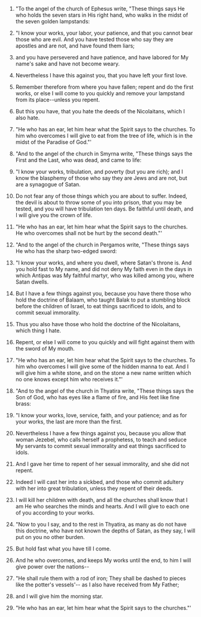
1. "To the angel of the church of Ephesus write, "These things says He who holds the seven stars in His right hand, who walks in the midst of the seven golden lampstands:

2. "I know your works, your labor, your patience, and that you cannot bear those who are evil. And you have tested those who say they are apostles and are not, and have found them liars;

3. and you have persevered and have patience, and have labored for My name's sake and have not become weary.

4. Nevertheless I have this against you, that you have left your first love.

5. Remember therefore from where you have fallen; repent and do the first works, or else I will come to you quickly and remove your lampstand from its place--unless you repent.

6. But this you have, that you hate the deeds of the Nicolaitans, which I also hate.

7. "He who has an ear, let him hear what the Spirit says to the churches. To him who overcomes I will give to eat from the tree of life, which is in the midst of the Paradise of God."'

8. "And to the angel of the church in Smyrna write, "These things says the First and the Last, who was dead, and came to life:

9. "I know your works, tribulation, and poverty (but you are rich); and I know the blasphemy of those who say they are Jews and are not, but are a synagogue of Satan.

10. Do not fear any of those things which you are about to suffer. Indeed, the devil is about to throw some of you into prison, that you may be tested, and you will have tribulation ten days. Be faithful until death, and I will give you the crown of life.

11. "He who has an ear, let him hear what the Spirit says to the churches. He who overcomes shall not be hurt by the second death."'

12. "And to the angel of the church in Pergamos write, "These things says He who has the sharp two-edged sword:

13. "I know your works, and where you dwell, where Satan's throne is. And you hold fast to My name, and did not deny My faith even in the days in which Antipas was My faithful martyr, who was killed among you, where Satan dwells.

14. But I have a few things against you, because you have there those who hold the doctrine of Balaam, who taught Balak to put a stumbling block before the children of Israel, to eat things sacrificed to idols, and to commit sexual immorality.

15. Thus you also have those who hold the doctrine of the Nicolaitans, which thing I hate.

16. Repent, or else I will come to you quickly and will fight against them with the sword of My mouth.

17. "He who has an ear, let him hear what the Spirit says to the churches. To him who overcomes I will give some of the hidden manna to eat. And I will give him a white stone, and on the stone a new name written which no one knows except him who receives it."'

18. "And to the angel of the church in Thyatira write, "These things says the Son of God, who has eyes like a flame of fire, and His feet like fine brass:

19. "I know your works, love, service, faith, and your patience; and as for your works, the last are more than the first.

20. Nevertheless I have a few things against you, because you allow that woman Jezebel, who calls herself a prophetess, to teach and seduce My servants to commit sexual immorality and eat things sacrificed to idols.

21. And I gave her time to repent of her sexual immorality, and she did not repent.

22. Indeed I will cast her into a sickbed, and those who commit adultery with her into great tribulation, unless they repent of their deeds.

23. I will kill her children with death, and all the churches shall know that I am He who searches the minds and hearts. And I will give to each one of you according to your works.

24. "Now to you I say, and to the rest in Thyatira, as many as do not have this doctrine, who have not known the depths of Satan, as they say, I will put on you no other burden.

25. But hold fast what you have till I come.

26. And he who overcomes, and keeps My works until the end, to him I will give power over the nations--

27. "He shall rule them with a rod of iron; They shall be dashed to pieces like the potter's vessels'-- as I also have received from My Father;

28. and I will give him the morning star.

29. "He who has an ear, let him hear what the Spirit says to the churches."'


